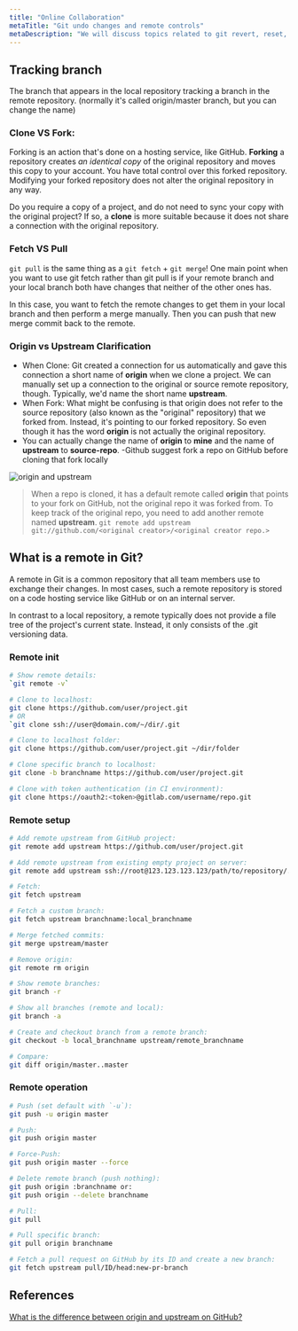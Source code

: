 ```yaml
---
title: "Online Collaboration"
metaTitle: "Git undo changes and remote controls"
metaDescription: "We will discuss topics related to git revert, reset, rebase, stash, fetch, pull, push and merge."
---
```


## Tracking branch
The branch that appears in the local repository tracking a branch in the remote repository. (normally it's called origin/master branch, but you can change the name)

### Clone VS Fork: 
Forking is an action that's done on a hosting service, like GitHub. **Forking** a repository creates *an identical copy* of the original repository and moves this copy to your account. You have total control over this forked repository. Modifying your forked repository does not alter the original repository in any way.

Do you require a copy of a project, and do not need to sync your copy with the original project? If so, a **clone** is more suitable because it does not share a connection with the original repository.



### Fetch VS Pull
`git pull` is the same thing as a `git fetch` + `git merge`!
One main point when you want to use git fetch rather than git pull is if your remote branch and your local branch both have changes that neither of the other ones has.

In this case, you want to fetch the remote changes to get them in your local branch and then perform a merge manually. Then you can push that new merge commit back to the remote.

### Origin vs Upstream Clarification
- When Clone: Git created a connection for us automatically and gave this connection a short name of **origin** when we clone a project. We can manually set up a connection to the original or source remote repository, though. Typically, we'd name the short name **upstream**.
- When Fork: What might be confusing is that origin does not refer to the source repository (also known as the "original" repository) that we forked from. Instead, it's pointing to our forked repository. So even though it has the word **origin** is not actually the original repository.
- You can actually change the name of **origin** to **mine** and the name of **upstream** to **source-repo**.
-Github suggest fork a repo on GitHub before cloning that fork locally

![origin and upstream](/img/web-development/version-control/origin_and_upstream.png)
> When a repo is cloned, it has a default remote called **origin** that points to your fork on GitHub, not the original repo it was forked from.
> To keep track of the original repo, you need to add another remote named **upstream**.
`git remote add upstream git://github.com/<original creator>/<original creator repo.>`

## What is a remote in Git?
A remote in Git is a common repository that all team members use to exchange their changes. In most cases, such a remote repository is stored on a code hosting service like GitHub or on an internal server.

In contrast to a local repository, a remote typically does not provide a file tree of the project's current state. Instead, it only consists of the .git versioning data.

### Remote init
```bash
# Show remote details:
`git remote -v`

# Clone to localhost:
git clone https://github.com/user/project.git
# OR
`git clone ssh://user@domain.com/~/dir/.git

# Clone to localhost folder:
git clone https://github.com/user/project.git ~/dir/folder

# Clone specific branch to localhost:
git clone -b branchname https://github.com/user/project.git

# Clone with token authentication (in CI environment):
git clone https://oauth2:<token>@gitlab.com/username/repo.git
```

### Remote setup
```bash
# Add remote upstream from GitHub project:
git remote add upstream https://github.com/user/project.git

# Add remote upstream from existing empty project on server:
git remote add upstream ssh://root@123.123.123.123/path/to/repository/.git

# Fetch:
git fetch upstream

# Fetch a custom branch:
git fetch upstream branchname:local_branchname

# Merge fetched commits:
git merge upstream/master

# Remove origin:
git remote rm origin

# Show remote branches:
git branch -r

# Show all branches (remote and local):
git branch -a

# Create and checkout branch from a remote branch:
git checkout -b local_branchname upstream/remote_branchname

# Compare:
git diff origin/master..master
```


### Remote operation
```bash
# Push (set default with `-u`):
git push -u origin master

# Push:
git push origin master

# Force-Push:
git push origin master --force

# Delete remote branch (push nothing):
git push origin :branchname or:
git push origin --delete branchname

# Pull:
git pull

# Pull specific branch:
git pull origin branchname

# Fetch a pull request on GitHub by its ID and create a new branch:
git fetch upstream pull/ID/head:new-pr-branch
```

## References
[What is the difference between origin and upstream on GitHub?](https://stackoverflow.com/questions/9257533/what-is-the-difference-between-origin-and-upstream-on-github/9257901#9257901)
